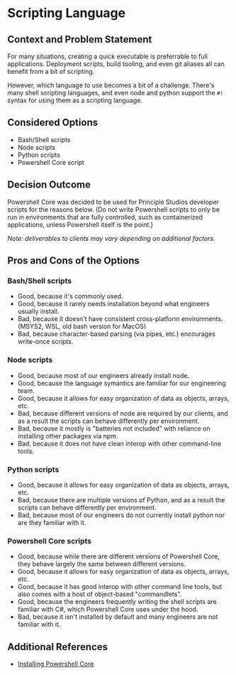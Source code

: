 # Scripting Language

## Context and Problem Statement

For many situations, creating a quick executable is preferrable to full applications. Deployment scripts, build tooling, and even git aliases all can benefit from a bit of scripting.

However, which language to use becomes a bit of a challenge. There's many shell scripting languages, and even node and python support the `#!` syntax for using them as a scripting language.

## Considered Options

* Bash/Shell scripts
* Node scripts
* Python scripts
* Powershell Core script

## Decision Outcome

Powershell Core was decided to be used for Principle Studios developer scripts for the reasons below. (Do not write Powershell scripts to only be run in environments that are fully controlled, such as containerized applications, unless Powershell itself is the point.)

_Note: deliverables to clients may vary depending on additional factors._

## Pros and Cons of the Options

### Bash/Shell scripts

* Good, because it's commonly used.
* Good, because it rarely needs installation beyond what engineers usually install.
* Bad, because it doesn't have consistent cross-platform environments. (MSYS2, WSL, old bash version for MacOS)
* Bad, because character-based parsing (via pipes, etc.) encourages write-once scripts.

### Node scripts

* Good, because most of our engineers already install node.
* Good, because the language symantics are familiar for our engineering team.
* Good, because it allows for easy organization of data as objects, arrays, etc.
* Bad, because different versions of node are required by our clients, and as a result the scripts can behave differently per environment.
* Bad, because it mostly is "batteries not included" with reliance on installing other packages via npm.
* Bad, because it does not have clean interop with other command-line tools.

### Python scripts

* Good, because it allows for easy organization of data as objects, arrays, etc.
* Bad, because there are multiple versions of Python, and as a result the scripts can behave differently per environment.
* Bad, because most of our engineers do not currently install python nor are they familiar with it.

### Powershell Core scripts

* Good, because while there are different versions of Powershell Core, they behave largely the same between different versions.
* Good, because it allows for easy organization of data as objects, arrays, etc.
* Good, because it has good interop with other command line tools, but also comes with a host of object-based "commandlets".
* Good, because the engineers frequently writing the shell scripts are familiar with C#, which Powershell Core uses under the hood.
* Bad, because it isn't installed by default and many engineers are not familiar with it.

## Additional References

* [Installing Powershell Core](https://learn.microsoft.com/en-us/powershell/scripting/install/installing-powershell)
